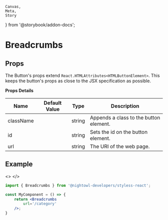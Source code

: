     Canvas,
    Meta,
    Story
} from '@storybook/addon-docs';


<Meta
    component={Breadcrumbs}
    title='Components/Breadcrumbs'
/>

# Breadcrumbs

## Props

The Button's props extend `React.HTMLAttributes<HTMLButtonElement>`. This keeps the button's 
props as close to the JSX specification as possible.

**Props Details**

| Name       | Default Value | Type                                 | Description                                                  |
|------------|---------------|--------------------------------------|--------------------------------------------------------------|
| className  |               | string                               | Appends a class to the button element.                       |
| id         |               | string                               | Sets the id on the button element.                           |
| url        |               | string                               | The URI of the web page.                                     |

## Example

<>
    <Breadcrumbs
        url='/category'
    />
</>

```jsx
import { Breadcrumbs } from '@nightowl-developers/styless-react';

const MyComponent = () => {
    return <Breadcrumbs
        url='/category'
    />;
}
```